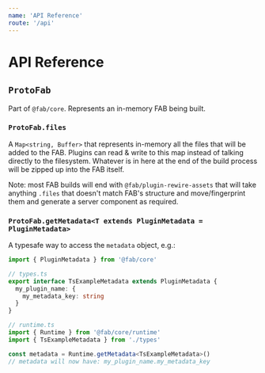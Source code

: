 ```yaml
---
name: 'API Reference'
route: '/api'
---
```


# API Reference

## `ProtoFab`

Part of `@fab/core`. Represents an in-memory FAB being built.

### `ProtoFab.files`

A `Map<string, Buffer>` that represents in-memory all the files that will be added to the FAB. Plugins can read & write to this map instead of talking directly to the filesystem. Whatever is in here at the end of the build process will be zipped up into the FAB itself.

Note: most FAB builds will end with `@fab/plugin-rewire-assets` that will take anything `.files` that doesn't match FAB's structure and move/fingerprint them and generate a server component as required.

### `ProtoFab.getMetadata<T extends PluginMetadata = PluginMetadata>`

A typesafe way to access the `metadata` object, e.g.:

```ts
import { PluginMetadata } from '@fab/core'

// types.ts
export interface TsExampleMetadata extends PluginMetadata {
  my_plugin_name: {
    my_metadata_key: string
  }
}
```

```ts
// runtime.ts
import { Runtime } from '@fab/core/runtime'
import { TsExampleMetadata } from './types'

const metadata = Runtime.getMetadata<TsExampleMetadata>()
// metadata will now have: my_plugin_name.my_metadata_key
```
